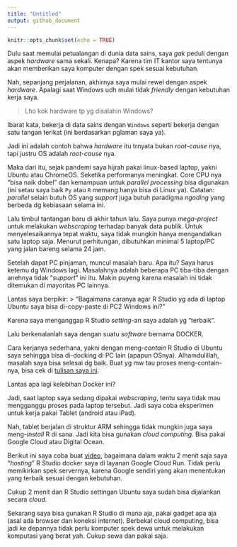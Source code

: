 ```yaml
---
title: "Untitled"
output: github_document
---
```


```r
knitr::opts_chunk$set(echo = TRUE)
```

Dulu saat memulai petualangan di dunia data sains, saya _gak_ peduli dengan aspek _hardware_ sama sekali. Kenapa? Karena tim IT kantor saya tentunya akan memberikan saya komputer dengan spek sesuai kebutuhan.

Nah, sepanjang perjalanan, akhirnya saya mulai rewel dengan aspek _hardware_. Apalagi saat Windows udh mulai tidak _friendly_ dengan kebutuhan kerja saya. 

> Lho kok hardware tp yg disalahin Windows? 

Ibarat kata, bekerja di data sains dengan `Windows` seperti bekerja dengan satu tangan terikat (ini berdasarkan pglaman saya ya).

Jadi ini adalah contoh bahwa _hardware_ itu trnyata bukan _root-cause_ nya, tapi justru OS adalah _root-cause_ nya.

Maka dari itu, sejak pandemi saya hijrah pakai linux-based laptop, yakni Ubuntu atau ChromeOS. Seketika performanya meningkat. Core CPU nya "bisa naik dobel" dan kemampuan untuk _parallel processing_ bisa digunakan (ini setau saya baik `Py` atau `R` memang hanya bisa di Linux ya). Catatan: _parallel_ selain butuh OS yang _support_ juga butuh paradigma _ngoding_ yang berbeda dg kebiasaan selama ini.

Lalu timbul tantangan baru di akhir tahun lalu. Saya punya _mega-project_ untuk melakukan _webscraping_ terhadap banyak data publik. Untuk menyelesaikannya tepat waktu, saya tidak mungkin hanya mengandalkan satu laptop saja. Menurut perhitungan, dibutuhkan minimal 5 laptop/PC yang jalan bareng selama 24 jam.

Setelah dapat PC pinjaman, muncul masalah baru. Apa itu? Saya harus ketemu dg Windows lagi. Masalahnya adalah beberapa PC tiba-tiba dengan anehnya tidak "_support_" ini itu. Makin puyeng karena masalah ini tidak ditemukan di mayoritas PC lainnya.

Lantas saya berpikir:
> "Bagaimana caranya agar R Studio yg ada di laptop Ubuntu saya bisa di-copy-paste di PC2 Windows ini?"

Karena saya menganggap R Studio _setting_-an saya adalah yg "terbaik".

Lalu berkenalanlah saya dengan suatu _software_ bernama DOCKER. 

Cara kerjanya sederhana, yakni dengan meng-_contain_ R Studio di Ubuntu saya sehingga bisa di-docking di PC lain (apapun OSnya). Alhamdulillah, masalah saya bisa selesai dg baik. Buat yg mw tau proses meng-contain-nya, bisa cek di [tulisan saya ini](https://ikanx101.com/blog/docker-r/).

Lantas apa lagi kelebihan Docker ini?

Jadi, saat laptop saya sedang dipakai _webscraping_, tentu saya tidak mau mengganggu proses pada laptop tersebut. Jadi saya coba eksperimen untuk kerja pakai Tablet (android atau iPad). 

Nah, tablet berjalan di struktur ARM sehingga tidak mungkin juga saya meng-_install_ R di sana. Jadi kita bisa gunakan _cloud computing_. Bisa pakai Google Cloud atau Digital Ocean.

Berikut ini saya coba buat [video](https://youtu.be/MBvd2D5Xp8c), bagaimana dalam waktu 2 menit saja saya "_hosting_" R Studio docker saya di layanan Google Cloud Run. Tidak perlu memikirkan spek servernya, karena Google sendiri yang akan menentukan yang terbaik sesuai dengan kebutuhan.

Cukup 2 menit dan R Studio settingan Ubuntu saya sudah bisa dijalankan secara _cloud_.

Sekarang saya bisa gunakan R Studio di mana aja, pakai gadget apa aja (asal ada browser dan koneksi internet). Berbekal cloud computing, bisa jadi ke depannya tidak perlu komputer spek dewa untuk melakukan komputasi yang berat yah. Cukup sewa dan pakai saja.